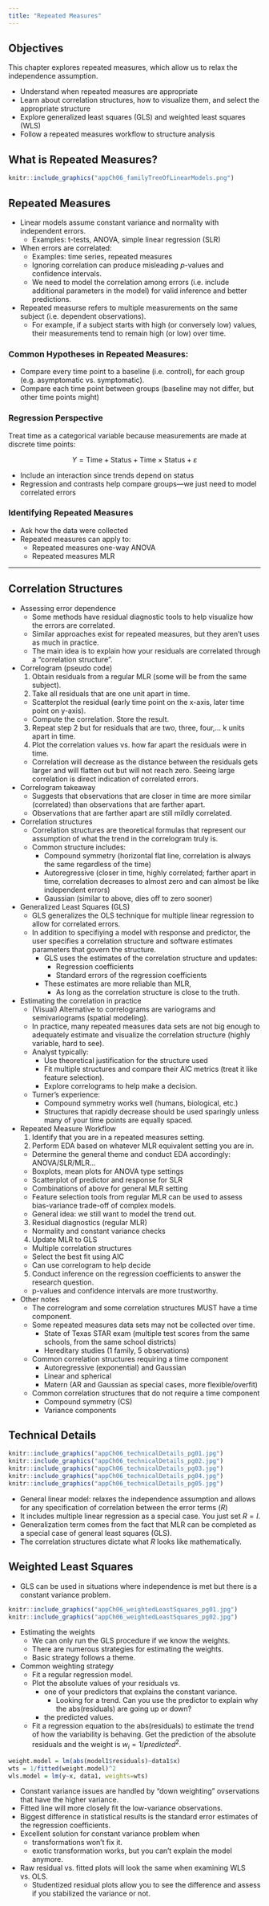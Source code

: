 ```yaml
---
title: "Repeated Measures"
---
```


## Objectives

This chapter explores repeated measures, which allow us to relax the independence assumption.

- Understand when repeated measures are appropriate  
- Learn about correlation structures, how to visualize them, and select the appropriate structure  
- Explore generalized least squares (GLS) and weighted least squares (WLS)  
- Follow a repeated measures workflow to structure analysis  
  
  
## What is Repeated Measures?  

```r
knitr::include_graphics("appCh06_familyTreeOfLinearModels.png")
```

## Repeated Measures

- Linear models assume constant variance and normality with independent errors.
  - Examples: t-tests, ANOVA, simple linear regression (SLR) 
- When errors are correlated:
  - Examples: time series, repeated measures  
  - Ignoring correlation can produce misleading $p$-values and confidence intervals.  
  - We need to model the correlation among errors (i.e. include additional parameters in the model) for valid inference and better predictions. 
- Repeated measurse refers to multiple measurements on the same subject (i.e. dependent observations).
  - For example, if a subject starts with high (or conversely low) values, their measurements tend to remain high (or low) over time.  

### Common Hypotheses in Repeated Measures:

- Compare every time point to a baseline (i.e. control), for each group (e.g. asymptomatic vs. symptomatic).
- Compare each time point between groups (baseline may not differ, but other time points might)

### Regression Perspective

Treat time as a categorical variable because measurements are made at discrete time points:

$$
Y = \text{Time} + \text{Status} + \text{Time} \times \text{Status} + \varepsilon
$$

- Include an interaction since trends depend on status  
- Regression and contrasts help compare groups—we just need to model correlated errors

### Identifying Repeated Measures

- Ask how the data were collected  
- Repeated measures can apply to:
  - Repeated measures one-way ANOVA
  - Repeated measures MLR
  
---
      
## Correlation Structures

- Assessing error dependence  
  - Some methods have residual diagnostic tools to help visualize how the errors are correlated.  
  - Similar approaches exist for repeated measures, but they aren't uses as much in practice.  
  - The main idea is to explain how your residuals are correlated through a "correlation structure".  
  
- Correlogram (pseudo code)  
  1. Obtain residuals from a regular MLR (some will be from the same subject).   
  2. Take all residuals that are one unit apart in time.  
    - Scatterplot the residual (early time point on the x-axis, later time point on y-axis).  
    - Compute the correlation. Store the result.  
  3. Repeat step 2 but for residuals that are two, three, four,... k units apart in time.  
  4. Plot the correlation values vs. how far apart the residuals were in time.  
  - Correlation will decrease as the distance between the residuals gets larger and will flatten out but will not reach zero.  Seeing large correlation is direct indication of correlated errors.  
  
- Correlogram takeaway  
  - Suggests that observations that are closer in time are more similar (correlated) than observations that are farther apart.  
  - Observations that are farther apart are still mildly correlated.  
  
- Correlation structures  
  - Correlation structures are theoretical formulas that represent our assumption of what the trend in the correlogram truly is. 
  - Common structure includes:  
    - Compound symmetry (horizontal flat line, correlation is always the same regardless of the time)  
    - Autoregressive  (closer in time, highly correlated; farther apart in time, correlation decreases to almost zero and can almost be like independent errors)  
    - Gaussian (similar to above, dies off to zero sooner)  
- Generalized Least Squares (GLS)  
  - GLS generalizes the OLS technique for multiple linear regression to allow for correlated errors.  
  - In addition to specifiying a model with response and predictor, the user specifies a correlation structure and software estimates parameters that govern the structure.  
    - GLS uses the estimates of the correlation structure and updates:  
      - Regression coefficients  
      - Standard errors of the regression coefficients  
    - These estimates are more reliable than MLR,   
      - As long as the correlation structure is close to the truth.  
      
- Estimating the correlation in practice  
  - (Visual) Alternative to correlograms are variograms and semivariograms (spatial modeling).  
  - In practice, many repeated measures data sets are not big enough to adequately estimate and visualize the correlation structure (highly variable, hard to see).  
  - Analyst typically:  
    - Use theoretical justification for the structure used  
    - Fit multiple structures and compare their AIC metrics (treat it like feature selection).  
    - Explore correlograms to help make a decision.  
  - Turner's experience:  
    - Compound symmetry works well (humans, biological, etc.)  
    - Structures that rapidly decrease should be used sparingly unless many of your time points are equally spaced.  
    
- Repeated Measure Workflow  
  1. Identify that you are in a repeated measures setting.  
  2. Perform EDA based on whatever MLR equivalent setting you are in.  
    - Determine the general theme and conduct EDA accordingly: ANOVA/SLR/MLR...  
    - Boxplots, mean plots for ANOVA type settings 
    - Scatterplot of predictor and response for SLR  
    - Combinations of above for general MLR setting  
    - Feature selection tools from regular MLR can be used to assess bias-variance trade-off of complex models.  
    - General idea: we still want to model the trend out.  
  3. Residual diagnostics (regular MLR)  
    - Normality and constant variance checks  
  4. Update MLR to GLS  
    - Multiple correlation structures  
    - Select the best fit using AIC  
    - Can use correlogram to help decide  
  5. Conduct inference on the regression coefficients to answer the research question.  
    - p-values and confidence intervals are more trustworthy.  
    
- Other notes
  - The correlogram and some correlation structures MUST have a time component.  
  - Some repeated measures data sets may not be collected over time.  
    - State of Texas STAR exam (multiple test scores from the same schools, from the same school districts)  
    - Hereditary studies (1 family, 5 observations)  
  - Common correlation structures requiring a time component  
    - Autoregressive (exponential) and Gaussian  
    - Linear and spherical  
    - Matern (AR and Gaussian as special cases, more flexible/overfit)
  - Common correlation structures that do not require a time component 
    - Compound symmetry (CS)  
    - Variance components  

## Technical Details

```r
knitr::include_graphics("appCh06_technicalDetails_pg01.jpg")
knitr::include_graphics("appCh06_technicalDetails_pg02.jpg")
knitr::include_graphics("appCh06_technicalDetails_pg03.jpg")
knitr::include_graphics("appCh06_technicalDetails_pg04.jpg")
knitr::include_graphics("appCh06_technicalDetails_pg05.jpg")
```  

- General linear model: relaxes the independence assumption and allows for any specification of correlation between the error terms ($R$)  
- It includes multiple linear regression as a special case. You just set $R = I$.  
- Generalization term comes from the fact that MLR can be completed as a special case of general least squares (GLS).  
- The correlation structures dictate what $R$ looks like mathematically.  

## Weighted Least Squares

- GLS can be used in situations where independence is met but there is a constant variance problem.  

```r
knitr::include_graphics("appCh06_weightedLeastSquares_pg01.jpg")
knitr::include_graphics("appCh06_weightedLeastSquares_pg02.jpg")
```

- Estimating the weights  
  - We can only run the GLS procedure if we know the weights.  
  - There are numerous strategies for estimating the weights.  
  - Basic strategy follows a theme.  
  
- Common weighting strategy  
  - Fit a regular regression model.  
  - Plot the absolute values of your residuals vs.  
    - one of your predictors that explains the constant variance.  
      - Looking for a trend. Can you use the predictor to explain why the abs(residuals) are going up or down?   
    - the predicted values.  
  - Fit a regression equation to the abs(residuals) to estimate the trend of how the variability is behaving. Get the prediction of the absolute residuals and the weight is $w_i = 1/predicted^2$.  

```r

weight.model = lm(abs(model1$residuals)~data1$x)
wts = 1/fitted(weight.model)^2
wls.model = lm(y~x, data1, weights=wts)

```

- Constant variance issues are handled by "down weighting" ovservations that have the higher variance.  
- Fitted line will more closely fit the low-variance observations.  
- Biggest difference in statistical results is the standard error estimates of the regression coefficients.  
- Excellent solution for constant variance problem when  
  - transformations won't fix it.  
  - exotic transformation works, but you can't explain the model anymore.  
- Raw residual vs. fitted plots will look the same when examining WLS vs. OLS.  
  - Studentized residual plots allow you to see the difference and assess if you stabilized the variance or not.  
